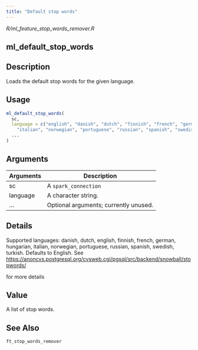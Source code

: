 ```yaml
---
title: "Default stop words"
---
```


*R/ml_feature_stop_words_remover.R*

## ml_default_stop_words

## Description
Loads the default stop words for the given language. 


## Usage
```r
ml_default_stop_words( 
  sc, 
  language = c("english", "danish", "dutch", "finnish", "french", "german", "hungarian", 
    "italian", "norwegian", "portuguese", "russian", "spanish", "swedish", "turkish"), 
  ... 
) 
```

## Arguments
|Arguments|Description|
|---|---|
| sc | A `spark_connection` |
| language | A character string. |
| ... | Optional arguments; currently unused. |

## Details

Supported languages: danish, dutch, english, finnish, french,   german, hungarian, italian, norwegian, portuguese, russian, spanish,   swedish, turkish. Defaults to English. See [https://anoncvs.postgresql.org/cvsweb.cgi/pgsql/src/backend/snowball/stopwords/](https://anoncvs.postgresql.org/cvsweb.cgi/pgsql/src/backend/snowball/stopwords/)

  for more details 


## Value
A list of stop words. 



## See Also
`ft_stop_words_remover`

